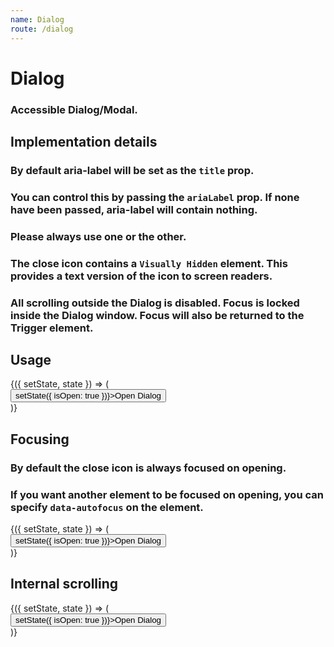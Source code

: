 ```yaml
---
name: Dialog
route: /dialog
---
```



# Dialog

### Accessible Dialog/Modal.

## Implementation details

### By default aria-label will be set as the `title` prop.

### You can control this by passing the `ariaLabel` prop. If none have been passed, aria-label will contain nothing.

### Please always use one or the other.

### The close icon contains a `Visually Hidden` element. This provides a text version of the icon to screen readers.

### All scrolling outside the Dialog is disabled. Focus is locked inside the Dialog window. Focus will also be returned to the Trigger element.

## Usage

<Playground>
  <Component initialState={{ isOpen: false }}>
    {({ setState, state }) => (
      <div>
        <Button onClick={() => setState({ isOpen: true })}>Open Dialog</Button>
        <Dialog
          isOpen={state.isOpen}
          title="Dialog title"
          onRequestClose={() => setState({ isOpen: false })}>
          <div style={{ height: '400px' }}>Dialog content</div>
        </Dialog>
      </div>
    )}
  </Component>
</Playground>

## Focusing

### By default the close icon is always focused on opening.

### If you want another element to be focused on opening, you can specify `data-autofocus` on the element.

<Playground>
  <Component initialState={{ isOpen: false }}>
    {({ setState, state }) => (
      <div>
        <Button onClick={() => setState({ isOpen: true })}>Open Dialog</Button>
        <Dialog
          isOpen={state.isOpen}
          title="Dialog title"
          onRequestClose={() => setState({ isOpen: false })}>
          <div style={{ height: '1200px' }}>
            <Button data-autofocus>Dialog content</Button>
          </div>
        </Dialog>
      </div>
    )}
  </Component>
</Playground>

## Internal scrolling

<Playground>
  <Component initialState={{ isOpen: false }}>
    {({ setState, state }) => (
      <div>
        <Button onClick={() => setState({ isOpen: true })}>Open Dialog</Button>
        <Dialog
          isOpen={state.isOpen}
          title="Dialog title"
          onRequestClose={() => setState({ isOpen: false })}>
          <div style={{ height: '1200px' }}>Dialog content</div>
        </Dialog>
      </div>
    )}
  </Component>
</Playground>
